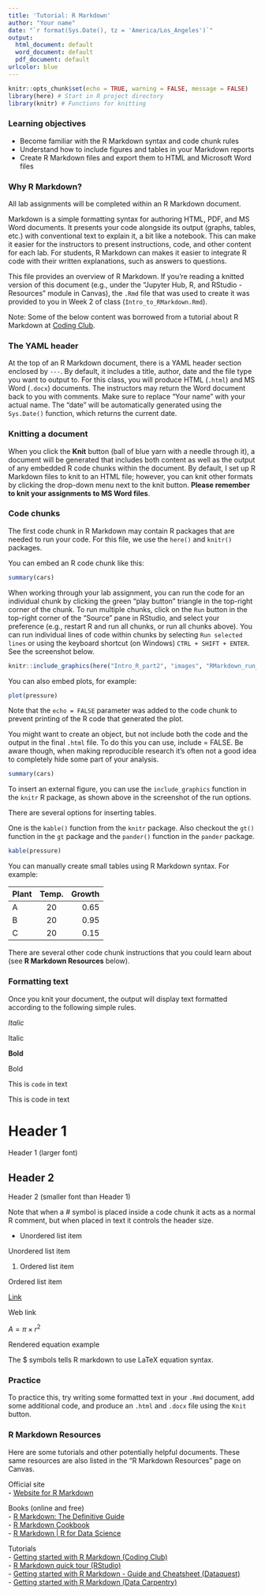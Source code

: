 ```yaml
---
title: 'Tutorial: R Markdown'
author: "Your name"
date: "`r format(Sys.Date(), tz = 'America/Los_Angeles')`"
output:
  html_document: default
  word_document: default
  pdf_document: default
urlcolor: blue
---
```


```r
knitr::opts_chunk$set(echo = TRUE, warning = FALSE, message = FALSE)
library(here) # Start in R project directory
library(knitr) # Functions for knitting
```

### **Learning objectives**

- Become familiar with the R Markdown syntax and code chunk rules  
- Understand how to include figures and tables in your Markdown reports  
- Create R Markdown files and export them to HTML and Microsoft Word files  

### **Why R Markdown?**

All lab assignments will be completed within an R Markdown document. 

Markdown is a simple formatting syntax for authoring HTML, PDF, and MS Word documents. It presents your code alongside its output (graphs, tables, etc.) with conventional text to explain it, a bit like a notebook. This can make it easier for the instructors to present instructions, code, and other content for each lab. For students, R Markdown can makes it easier to integrate R code with their written explanations, such as answers to questions. 

This file provides an overview of R Markdown. If you're reading a knitted version of this document (e.g., under the "Jupyter Hub, R, and RStudio - Resources" module in Canvas), the `.Rmd` file that was used to create it was provided to you in Week 2 of class (`Intro_to_RMarkdown.Rmd`). 

Note: Some of the below content was borrowed from a tutorial about R Markdown at [Coding Club](https://ourcodingclub.github.io/tutorials/rmarkdown/).  

### **The YAML header**

At the top of an R Markdown document, there is a YAML header section enclosed by `---`. By default, it includes a title, author, date and the file type you want to output to. For this class, you will produce HTML (`.html`) and MS Word (`.docx`) documents. The instructors may return the Word document back to you with comments. Make sure to replace "Your name" with your actual name. The "date" will be automatically generated using the `Sys.Date()` function, which returns the current date. 

### **Knitting a document**

When you click the **Knit** button (ball of blue yarn with a needle through it), a document will be generated that includes both content as well as the output of any embedded R code chunks within the document. By default, I set up R Markdown files to knit to an HTML file; however, you can knit other formats by clicking the drop-down menu next to the knit button. **Please remember to knit your assignments to MS Word files**. 

### **Code chunks**

The first code chunk in R Markdown may contain R packages that are needed to run your code. For this file, we use the `here()` and `knitr()` packages.

You can embed an R code chunk like this:

```r
summary(cars)
```

When working through your lab assignment, you can run the code for an individual chunk by clicking the green "play button" triangle in the top-right corner of the chunk. To run multiple chunks, click on the `Run` button in the top-right corner of the "Source" pane in RStudio, and select your preference (e.g., restart R and run all chunks, or run all chunks above). You can run individual lines of code within chunks by selecting `Run selected lines` or using the keyboard shortcut (on Windows) `CTRL + SHIFT + ENTER`. See the screenshot below.

```r
knitr::include_graphics(here("Intro_R_part2", "images", "RMarkdown_run_chunk.png"))
```


You can also embed plots, for example:

```r
plot(pressure)
```

Note that the `echo = FALSE` parameter was added to the code chunk to prevent printing of the R code that generated the plot.

You might want to create an object, but not include both the code and the output in the final `.html` file. To do this you can use, include = FALSE. Be aware though, when making reproducible research it’s often not a good idea to completely hide some part of your analysis.

```r
summary(cars)
```

To insert an external figure, you can use the `include_graphics` function in the `knitr` R package, as shown above in the screenshot of the run options.

There are several options for inserting tables.

One is the `kable()` function from the `knitr` package. Also checkout the `gt()` function in the `gt` package and the `pander()` function in the `pander` package.

```r
kable(pressure)
```

You can manually create small tables using R Markdown syntax. For example:

| Plant | Temp. | Growth |
|:------|:-----:|-------:|
| A     | 20    | 0.65   |
| B     | 20    | 0.95   |
| C     | 20    | 0.15   |

There are several other code chunk instructions that you could learn about (see **R Markdown Resources** below). 

### **Formatting text**

Once you knit your document, the output will display text formatted according to the following simple rules.

*Italic*

Italic

**Bold**

Bold

This is `code` in text

This is code in text

# Header 1

Header 1 (larger font)

## Header 2

Header 2 (smaller font than Header 1)

Note that when a # symbol is placed inside a code chunk it acts as a normal R comment, but when placed in text it controls the header size.

* Unordered list item

Unordered list item

1. Ordered list item

Ordered list item

[Link](https://www.google.com)

Web link

$A = \pi \times r^{2}$

Rendered equation example

The $ symbols tells R markdown to use LaTeX equation syntax.

### **Practice**

To practice this, try writing some formatted text in your `.Rmd` document, add some additional code, and produce an `.html` and `.docx` file using the `Knit` button. 

### **R Markdown Resources**

Here are some tutorials and other potentially helpful documents. These same resources are also listed in the "R Markdown Resources" page on Canvas.

Official site  
- [Website for R Markdown](https://rmarkdown.rstudio.com)  

Books (online and free)  
- [R Markdown: The Definitive Guide](https://bookdown.org/yihui/rmarkdown)  
- [R Markdown Cookbook](https://bookdown.org/yihui/rmarkdown-cookbook)  
- [R Markdown | R for Data Science](https://r4ds.had.co.nz/r-markdown.html)  

Tutorials  
- [Getting started with R Markdown (Coding Club)](https://ourcodingclub.github.io/tutorials/rmarkdown)  
- [R Markdown quick tour (RStudio)](https://rmarkdown.rstudio.com/authoring_quick_tour.html)  
- [Getting started with R Markdown - Guide and Cheatsheet (Dataquest)](https://www.dataquest.io/blog/r-markdown-guide-cheatsheet)  
- [Getting started with R Markdown (Data Carpentry)](https://datacarpentry.org/r-socialsci/06-rmarkdown.html)   